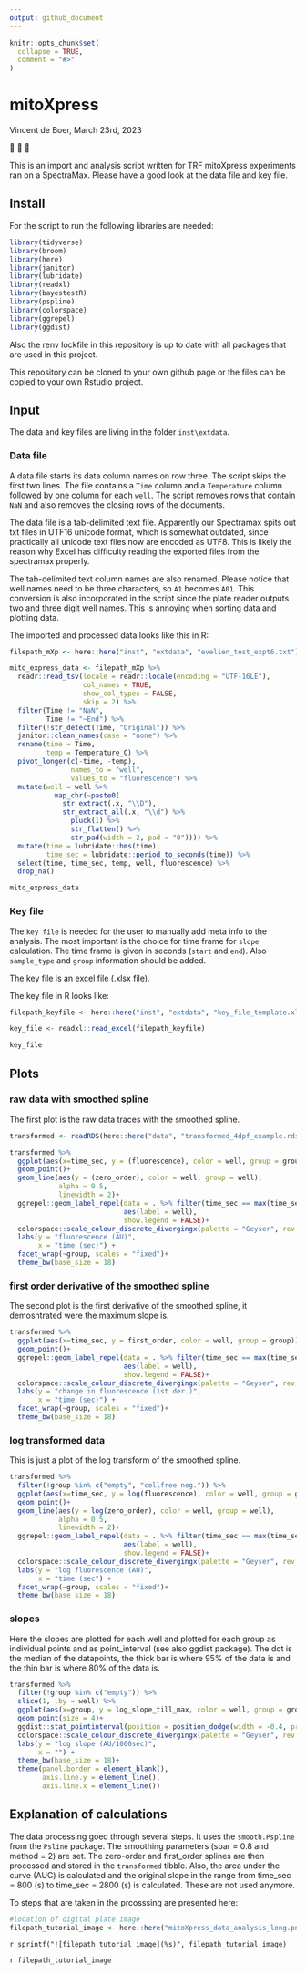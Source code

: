 ```yaml
---
output: github_document
---
```


<!-- README.md is generated from README.Rmd. Please edit that file -->

```r
knitr::opts_chunk$set(
  collapse = TRUE,
  comment = "#>"
)
```

# mitoXpress

<!-- badges: start -->
<!-- badges: end -->

Vincent de Boer, March 23rd, 2023

🔬
🤖
🥼

This is an import and analysis script written for TRF mitoXpress experiments ran on a SpectraMax. Please have a good look at the data file and key file. 

## Install

For the script to run the following libraries are needed:

```r
library(tidyverse)
library(broom)
library(here)
library(janitor)
library(lubridate)
library(readxl)
library(bayestestR)
library(pspline)
library(colorspace)
library(ggrepel)
library(ggdist)

```

Also the renv lockfile in this repository is up to date with all packages that are used in this project.

This repository can be cloned to your own github page or the files can be copied to your own Rstudio project.

## Input

The data and key files are living in the folder `inst\extdata`.

### Data file

A data file starts its data column names on row three. The script skips the first two lines. The file contains a `Time` column and a `Temperature` column followed by one column for each `well`. The script removes rows that contain `NaN` and also removes the closing rows of the documents.

The data file is a tab-delimited text file. Apparently our Spectramax spits out txt files in UTF16 unicode format, which is somewhat outdated, since practically all unicode text files now are encoded as UTF8. This is likely the reason why Excel has difficulty reading the exported files from the spectramax properly.

The tab-delimited text column names are also renamed. Please notice that well names need to be three characters, so `A1` becomes `A01`. This conversion is also incorporated in the script since the plate reader outputs two and three digit well names. This is annoying when sorting data and plotting data.

The imported and processed data looks like this in R:

```r

filepath_mXp <- here::here("inst", "extdata", "evelien_test_expt6.txt")

mito_express_data <- filepath_mXp %>%
  readr::read_tsv(locale = readr::locale(encoding = "UTF-16LE"),
                  col_names = TRUE,
                  show_col_types = FALSE,
                  skip = 2) %>%
  filter(Time != "NaN",
         Time != "~End") %>%
  filter(!str_detect(Time, "Original")) %>%
  janitor::clean_names(case = "none") %>%
  rename(time = Time,
         temp = Temperature_C) %>%
  pivot_longer(c(-time, -temp),
               names_to = "well",
               values_to = "fluorescence") %>%
  mutate(well = well %>%
           map_chr(~paste0(
             str_extract(.x, "\\D"),
             str_extract_all(.x, "\\d") %>%
               pluck(1) %>%
               str_flatten() %>%
               str_pad(width = 2, pad = "0")))) %>%
  mutate(time = lubridate::hms(time),
         time_sec = lubridate::period_to_seconds(time)) %>%
  select(time, time_sec, temp, well, fluorescence) %>%
  drop_na()

```

```r
mito_express_data
```


### Key file

The `key file` is needed for the user to manually add meta info to the analysis. The most important is the choice for time frame for `slope` calculation. The time frame is given in seconds (`start` and `end`). Also `sample_type` and `group` information should be added. 

The key file is an excel file (.xlsx file).

The key file in R looks like:

```r

filepath_keyfile <- here::here("inst", "extdata", "key_file_template.xlsx")

key_file <- readxl::read_excel(filepath_keyfile)
```

```r
key_file
```


## Plots

### raw data with smoothed spline

The first plot is the raw data traces with the smoothed spline.

```r
transformed <- readRDS(here::here("data", "transformed_4dpf_example.rds"))

transformed %>%
  ggplot(aes(x=time_sec, y = (fluorescence), color = well, group = group))+
  geom_point()+
  geom_line(aes(y = (zero_order), color = well, group = well),
            alpha = 0.5,
            linewidth = 2)+
  ggrepel::geom_label_repel(data = . %>% filter(time_sec == max(time_sec)),
                            aes(label = well),
                            show.legend = FALSE)+
  colorspace::scale_colour_discrete_divergingx(palette = "Geyser", rev = FALSE)+
  labs(y = "fluorescence (AU)",
       x = "time (sec)") +
  facet_wrap(~group, scales = "fixed")+
  theme_bw(base_size = 18)

```

### first order derivative of the smoothed spline

The second plot is the first derivative of the smoothed spline, it demosntrated were the maximum slope is.

```r
transformed %>%
  ggplot(aes(x=time_sec, y = first_order, color = well, group = group))+
  geom_point()+
  ggrepel::geom_label_repel(data = . %>% filter(time_sec == max(time_sec)),
                            aes(label = well),
                            show.legend = FALSE)+
  colorspace::scale_colour_discrete_divergingx(palette = "Geyser", rev = FALSE)+
  labs(y = "change in fluorescence (1st der.)",
       x = "time (sec)") +
  facet_wrap(~group, scales = "fixed")+
  theme_bw(base_size = 18)
```

### log transformed data

This is just a plot of the log transform of the smoothed spline.

```r
transformed %>%
  filter(!group %in% c("empty", "cellfree neg.")) %>%
  ggplot(aes(x=time_sec, y = log(fluorescence), color = well, group = group))+
  geom_point()+
  geom_line(aes(y = log(zero_order), color = well, group = well),
            alpha = 0.5,
            linewidth = 2)+
  ggrepel::geom_label_repel(data = . %>% filter(time_sec == max(time_sec)),
                            aes(label = well),
                            show.legend = FALSE)+
  colorspace::scale_colour_discrete_divergingx(palette = "Geyser", rev = FALSE)+
  labs(y = "log fluorescence (AU)",
       x = "time (sec") +
  facet_wrap(~group, scales = "fixed")+
  theme_bw(base_size = 18)
```

### slopes 

Here the slopes are plotted for each well and plotted for each group as individual points and as point_interval (see also ggdist package). The dot is the median of the datapoints, the thick bar is where 95% of the data is and the thin bar is where 80% of the data is.

```r
transformed %>%
  filter(!group %in% c("empty")) %>%
  slice(1, .by = well) %>%
  ggplot(aes(x=group, y = log_slope_till_max, color = well, group = group))+
  geom_point(size = 4)+
  ggdist::stat_pointinterval(position = position_dodge(width = -0.4, preserve = "single"))+
  colorspace::scale_colour_discrete_divergingx(palette = "Geyser", rev = FALSE)+
  labs(y = "log slope (AU/1000sec)",
       x = "") +
  theme_bw(base_size = 18)+
  theme(panel.border = element_blank(),
        axis.line.y = element_line(),
        axis.line.x = element_line())
```

## Explanation of calculations

The data processing goed through several steps. It uses the `smooth.Pspline` from the `Psline` package. The smoothing parameters (spar = 0.8 and method = 2) are set. The zero-order and first_order splines are then processed and stored in the `transformed` tibble. Also, the area under the curve (AUC) is calculated and the original slope in the range from time_sec = 800 (s) to time_sec = 2800 (s) is calculated. These are not used anymore. 

To steps that are taken in the prcosssing are presented here:

```r
#location of digital plate image
filepath_tutorial_image <- here::here("mitoXpress_data_analysis_long.png")


```


`r sprintf("![filepath_tutorial_image](%s)", filepath_tutorial_image)`

`r filepath_tutorial_image`



